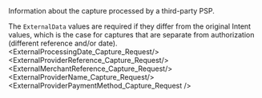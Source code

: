 
<ParamField body="ExternalData" type="object" required>
Information about the capture processed by a third-party PSP. 

The `ExternalData` values are required if they differ from the original Intent values, which is the case for captures that are separate from authorization (different reference and/or date).
<Expandable>
<ExternalProcessingDate_Capture_Request/>
<ExternalProviderReference_Capture_Request/>
<ExternalMerchantReference_Capture_Request/>
<ExternalProviderName_Capture_Request/>
<ExternalProviderPaymentMethod_Capture_Request />
</Expandable>
</ParamField>